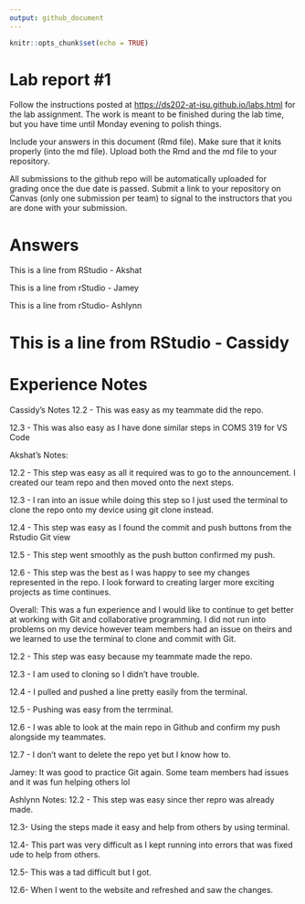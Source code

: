 ```yaml
---
output: github_document
---
```


<!-- README.md is generated from README.Rmd. Please edit the README.Rmd file -->

```r
knitr::opts_chunk$set(echo = TRUE)
```

# Lab report #1

Follow the instructions posted at <https://ds202-at-isu.github.io/labs.html> for the lab assignment. The work is meant to be finished during the lab time, but you have time until Monday evening to polish things.

Include your answers in this document (Rmd file). Make sure that it knits properly (into the md file). Upload both the Rmd and the md file to your repository.

All submissions to the github repo will be automatically uploaded for grading once the due date is passed. Submit a link to your repository on Canvas (only one submission per team) to signal to the instructors that you are done with your submission.

# Answers

This is a line from RStudio - Akshat

This is a line from rStudio - Jamey

This is a line from rStudio- Ashlynn

This is a line from RStudio - Cassidy
=======
# Experience Notes

Cassidy's Notes
12.2 - This was easy as my teammate did the repo.

12.3 - This was also easy as I have done similar steps in COMS 319 for VS Code


Akshat's Notes:

12.2 - This step was easy as all it required was to go to the announcement. I created our team repo and then moved onto the next steps.

12.3 - I ran into an issue while doing this step so I just used the terminal to clone the repo onto my device using git clone instead.

12.4 - This step was easy as I found the commit and push buttons from the Rstudio Git view

12.5 - This step went smoothly as the push button confirmed my push.

12.6 - This step was the best as I was happy to see my changes represented in the repo. I look forward to creating larger more exciting projects as time continues.

Overall: This was a fun experience and I would like to continue to get better at working with Git and collaborative programming. I did not run into problems on my device however team members had an issue on theirs and we learned to use the terminal to clone and commit with Git.

12.2 - This step was easy because my teammate made the repo.

12.3 - I am used to cloning so I didn't have trouble.

12.4 - I pulled and pushed a line pretty easily from the terminal.

12.5 - Pushing was easy from the terrminal.

12.6 - I was able to look at the main repo in Github and confirm my push alongside my teammates.

12.7 - I don't want to delete the repo yet but I know how to.

Jamey: It was good to practice Git again. Some team members had issues and it was fun helping others lol

Ashlynn Notes:
12.2 - This step was easy since ther repro was already made. 

12.3- Using the steps made it easy and help from others by using terminal. 

12.4- This part was very difficult as I kept running into errors that was fixed ude to help from others.

12.5- This was a tad difficult but I got.

12.6- When I went to the website and refreshed and saw the changes. 



